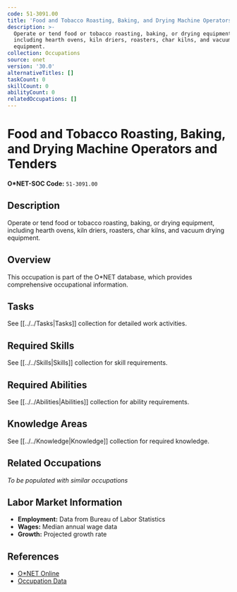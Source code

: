```yaml
---
code: 51-3091.00
title: 'Food and Tobacco Roasting, Baking, and Drying Machine Operators and Tenders'
description: >-
  Operate or tend food or tobacco roasting, baking, or drying equipment,
  including hearth ovens, kiln driers, roasters, char kilns, and vacuum drying
  equipment.
collection: Occupations
source: onet
version: '30.0'
alternativeTitles: []
taskCount: 0
skillCount: 0
abilityCount: 0
relatedOccupations: []
---
```

# Food and Tobacco Roasting, Baking, and Drying Machine Operators and Tenders

**O*NET-SOC Code:** `51-3091.00`

## Description

Operate or tend food or tobacco roasting, baking, or drying equipment, including hearth ovens, kiln driers, roasters, char kilns, and vacuum drying equipment.

## Overview

This occupation is part of the O*NET database, which provides comprehensive occupational information.

## Tasks

See [[../../Tasks|Tasks]] collection for detailed work activities.

## Required Skills

See [[../../Skills|Skills]] collection for skill requirements.

## Required Abilities

See [[../../Abilities|Abilities]] collection for ability requirements.

## Knowledge Areas

See [[../../Knowledge|Knowledge]] collection for required knowledge.

## Related Occupations

*To be populated with similar occupations*

## Labor Market Information

- **Employment:** Data from Bureau of Labor Statistics
- **Wages:** Median annual wage data
- **Growth:** Projected growth rate

## References

- [O*NET Online](https://www.onetonline.org/link/summary/51-3091.00)
- [Occupation Data](https://www.onetcenter.org/)
